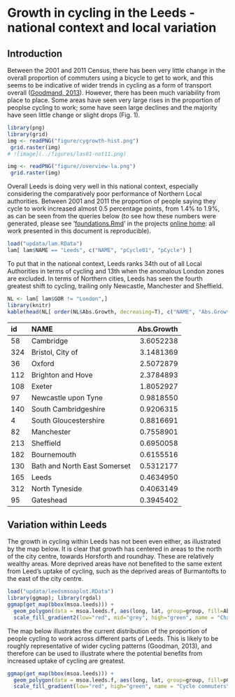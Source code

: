 # Growth in cycling in the Leeds - national context and local variation

## Introduction

Between the 2001 and 2011 Census, there has been very little change in the overall
proportion of commuters using a bicycle to get to work, and this seems to be
indicative of wider trends in cycling as a form of transport overall
([Goodmand, 2013](http://www.plosone.org/article/info%3Adoi%2F10.1371%2Fjournal.pone.0071790)).
However, there has been much variability from place to place.
Some areas have seen very large rises in the proportion of peoplse cycling to work; some have seen
large declines and the majority have seen little change or slight drops (Fig. 1).

```r
library(png)
library(grid)
img <- readPNG("figure/cygrowth-hist.png")
 grid.raster(img)
# ![image](../figures/las01-not11.png)
```

```r
img <- readPNG("figure//overview-la.png")
 grid.raster(img)
```

Overall Leeds is doing very well in this national context, especially
considering the comparatively poor performance of Northern Local authorities.
Between 2001 and 2011 the proportion of people saying they
cycle to work increased almost 0.5 percentage points, from 1.4% to 1.9%,
as can be seen from the queries below (to see how these numbers were 
generated, please see '[foundations.Rmd](https://github.com/Robinlovelace/osm-cycle/blob/master/cy-uptake/foundations.md)'
in the projects [online home](https://github.com/Robinlovelace/osm-cycle/tree/master/cy-uptake):
all work presented in this document is reproducible).

```r
load("updata/lam.RData")
lam[ lam$NAME == "Leeds", c("NAME", "pCycle01", "pCycle") ]
```

To put that in the national context, Leeds ranks 34th out of all Local
Authorities in terms of cycling and 13th when the anomalous London zones are excluded.
In terms of Northern cities, Leeds has seen the fourth greatest shift to cycling,
trailing only Newcastle, Manchester and Sheffield.

```r
NL <- lam[ lam$GOR != "London",]
library(knitr)
kable(head(NL[ order(NL$Abs.Growth, decreasing=T), c("NAME", "Abs.Growth") ], 15))
```

|id   |NAME                          |  Abs.Growth|
|:----|:-----------------------------|-----------:|
|58   |Cambridge                     |   3.6052238|
|324  |Bristol, City of              |   3.1481369|
|36   |Oxford                        |   2.5072879|
|112  |Brighton and Hove             |   2.3784893|
|108  |Exeter                        |   1.8052927|
|97   |Newcastle upon Tyne           |   0.9818550|
|140  |South Cambridgeshire          |   0.9206315|
|4    |South Gloucestershire         |   0.8816691|
|82   |Manchester                    |   0.7558901|
|213  |Sheffield                     |   0.6950058|
|182  |Bournemouth                   |   0.6155516|
|130  |Bath and North East Somerset  |   0.5312177|
|165  |Leeds                         |   0.4634950|
|312  |North Tyneside                |   0.4063149|
|95   |Gateshead                     |   0.3945402|

## Variation within Leeds

The growth in cycling within Leeds has not been even either,
as illustrated by the map below. It is clear that growth has centered
in areas to the north of the city centre, towards Horsforth and roundhay.
These are relatively wealthy areas. More deprived areas have not benefited
to the same extent from Leed's uptake of cycling, such as the deprived areas of
Burmantofts to the east of the city centre.

```r
load("updata/leedsmsoaplot.RData")
library(ggmap); library(rgdal)
ggmap(get_map(bbox(msoa.leeds))) + 
  geom_polygon(data = msoa.leeds.f, aes(long, lat, group=group, fill=Abs.Growth), alpha=0.8) +  
  scale_fill_gradient2(low="red", mid="grey", high="green", name = "Change in\ncycling (% points)")
```

The map below illustrates the current distribution of the proportion of people
cycling to work across different parts of Leeds. This is likely to be
roughly representative of wider cycling patterns (Goodman, 2013), and
therefore can be used to illustrate where the potential benefits from increased
uptake of cycling are greatest.

```r
ggmap(get_map(bbox(msoa.leeds))) + 
  geom_polygon(data = msoa.leeds.f, aes(long, lat, group=group, fill=pCycle * 100), alpha=0.8) +  
  scale_fill_gradient(low="red", high="green", name = "Cycle commuters\n2011 (%)")
```
